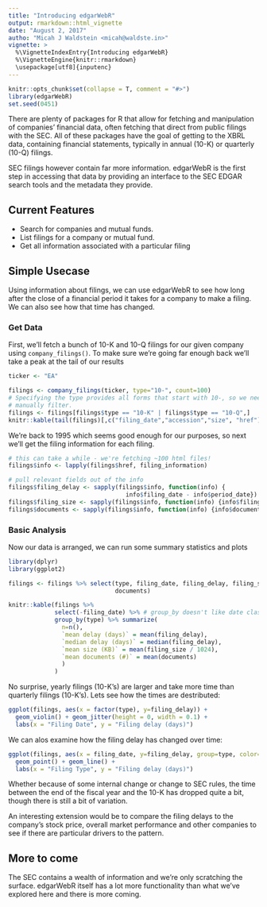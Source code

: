 ```yaml
---
title: "Introducing edgarWebR"
output: rmarkdown::html_vignette
date: "August 2, 2017"
autho: "Micah J Waldstein <micah@waldste.in>"
vignette: >
  %\VignetteIndexEntry{Introducing edgarWebR}
  %\VignetteEngine{knitr::rmarkdown}
  \usepackage[utf8]{inputenc}
---
```

```r
knitr::opts_chunk$set(collapse = T, comment = "#>")
library(edgarWebR)
set.seed(0451)
```
There are plenty of packages for R that allow for fetching and manipulation of
companies' financial data, often fetching that direct from public filings with
the SEC. All of these packages have the goal of getting to the XBRL data,
containing financial statements, typically in annual (10-K) or quarterly (10-Q)
filings.

SEC filings however contain far more information. edgarWebR is the first step
in accessing that data by providing an interface to the SEC EDGAR search tools
and the metadata they provide.

## Current Features
 * Search for companies and mutual funds.
 * List filings for a company or mutual fund.
 * Get all information associated with a particular filing

## Simple Usecase
Using information about filings, we can use edgarWebR to see how long after the
close of a financial period it takes for a company to make a filing. We can
also see how that time has changed. 

### Get Data
First, we'll fetch a bunch of 10-K and 10-Q filings for our given company using
`company_filings()`. To make sure we're going far enough back we'll take a peak
at the tail of our results
```r
ticker <- "EA"

filings <- company_filings(ticker, type="10-", count=100)
# Specifying the type provides all forms that start with 10-, so we need to
# manually filter.
filings <- filings[filings$type == "10-K" | filings$type == "10-Q",]
knitr::kable(tail(filings)[,c("filing_date","accession","size", "href")])
```

We're back to 1995 which seems good enough for our purposes, so next we'll get
the filing information for each filing.

```r
# this can take a while - we're fetching ~100 html files!
filings$info <- lapply(filings$href, filing_information) 

# pull relevant fields out of the info
filings$filing_delay <- sapply(filings$info, function(info) {
                                 info$filing_date - info$period_date})
filings$filing_size <- sapply(filings$info, function(info) {info$filing_bytes})
filings$documents <- sapply(filings$info, function(info) {info$documents})
```

### Basic Analysis
Now our data is arranged, we can run some summary statistics and plots
```r
library(dplyr)
library(ggplot2)

filings <- filings %>% select(type, filing_date, filing_delay, filing_size,
                              documents)

knitr::kable(filings %>% 
             select(-filing_date) %>% # group_by doesn't like date classes
             group_by(type) %>% summarize(
               n=n(),
               `mean delay (days)` = mean(filing_delay),
               `median delay (days)` = median(filing_delay),
               `mean size (KB)` = mean(filing_size / 1024),
               `mean documents (#)` = mean(documents)
               )
             )
```
No surprise, yearly filings (10-K's) are larger and take more time than
quarterly filings (10-K's). Lets see how the times are destributed:
```r
ggplot(filings, aes(x = factor(type), y=filing_delay)) +
  geom_violin() + geom_jitter(height = 0, width = 0.1) +
  labs(x = "Filing Date", y = "Filing delay (days)")
```

We can alos examine how the filing delay has changed over time:
```r
ggplot(filings, aes(x = filing_date, y=filing_delay, group=type, color=type)) + 
  geom_point() + geom_line() +
  labs(x = "Filing Type", y = "Filing delay (days)")
```
Whether because of some internal change or change to SEC rules, the time
between the end of the fiscal year and the 10-K has dropped quite a bit, though
there is still a bit of variation. 

An interesting extension would be to compare the filing delays to the company's
stock price, overall market performance and other companies to see if there are
particular drivers to the pattern.

## More to come
The SEC contains a wealth of information and we're only scratching the surface.
edgarWebR itself has a lot more functionality than what we've explored here and
there is more coming.
